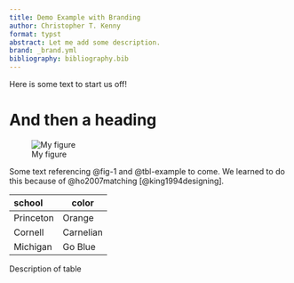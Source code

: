 ```yaml
---
title: Demo Example with Branding
author: Christopher T. Kenny
format: typst
abstract: Let me add some description.
brand: _brand.yml
bibliography: bibliography.bib
---
```


Here is some text to start us off!

# And then a heading

![My figure]({{< placeholder 100 100 >}}){#fig-1}


Some text referencing @fig-1 and @tbl-example to come.
We learned to do this because of @ho2007matching [@king1994designing].


::: {#tbl-example}

| school | color |
|:-------|-------|
| Princeton | Orange |
| Cornell   | Carnelian |
| Michigan | Go Blue |

Description of table

:::
